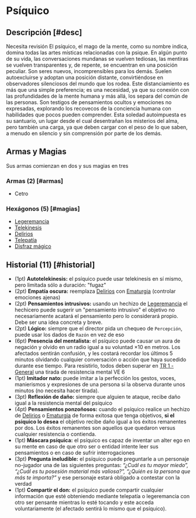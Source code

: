 
# Psíquico

<Bleed>
  <Screenshot src={psyImage} alt="placeholder" full />
</Bleed>

## Descripción [#desc]

<Callout type="warning" emoji="🔎">
  Necesita revisión
</Callout>
El psíquico, el mago de la mente, como su nombre indica, domina todas las artes místicas
relacionadas con la psique. En algún punto de su vida, las conversaciones mundanas
se vuelven tediosas, las mentiras se vuelven transparentes y, de repente, se encuentran
en una posición peculiar. Son seres nuevos, incomprensibles para los demás. Suelen
autoexcluirse y adoptan una posición distante, convirtiéndose en observadores silenciosos
del mundo que los rodea. Este distanciamiento es más que una simple preferencia;
es una necesidad, ya que su conexión con las profundidades de la mente humana y más
allá, los separa del común de las personas. Son testigos de pensamientos ocultos
y emociones no expresadas, explorando los recovecos de la conciencia humana con habilidades
que pocos pueden comprender. Esta soledad autoimpuesta es su santuario, un lugar
desde el cual desentrañan los misterios del alma, pero también una carga, ya que
deben cargar con el peso de lo que saben, a menudo en silencio y sin comprensión
por parte de los demás.

## Armas y Magias

Sus armas comienzan en dos y sus magias en tres

### Armas (2) [#armas]

- Cetro

### Hexágonos (5) [#magias]

- [Legeremancia](/docs/list-hexagons/e09)
- [Telekinesis](/docs/list-hexagons/e08)
- [Delirios](/docs/list-hexagons/e06)
- [Telepatía](/docs/list-hexagons/e10)
- [Disfraz mágico](/docs/list-hexagons/e16)

## Historial (11) [#historial]

- (1pt) **Autotelekinesis:** <Pill type="u"/> el psíquico puede usar telekinesis en sí mismo, pero limitada sólo a duración: "fugaz"
- (2pt) **Empatía oscura:** reemplaza [Delirios](/docs/list-hexagons/e06) con [Ematurgia](/docs/list-hexagons/e17) (controlar emociones ajenas)
- (2pt) **Pensamientos intrusivos:** <Pill type="u"/> usando un hechizo de [Legeremancia](/docs/list-hexagons/e09) el hechicero puede sugerir un "pensamiento intrusivo" el objetivo no necesariamente acatará el pensamiento pero lo considerará propio. Debe ser una idea concreta y breve.
- (2pt) **Lógico:** <Pill type="c"/> siempre que el director pida un chequeo de `Percepción`, puede usar los dados de `Razón` en vez de eso
- (6pt) **Presencia del mentalista:** <Pill type="s"/><Pill type="eo"/> el psíquico puede causar un aura de negación y olvido en un radio igual a su voluntad ×10 en metros. Los afectados sentirán confusión, y les costará recordar los últimos 5 minutos olvidando cualquier conversación o acción que haya sucedido durante ese tiempo. Para resistirlo, todos deben superar en [TR 1 - General](/docs/resolution-tables/TR1) una tirada de resistencia mental VE 6
- (1pt) **Imitador nato:** <Pill type="c"/> puede imitar a la perfección los gestos, voces, manierismos y expresiones de una persona si la observa durante unos minutos (no necesita hacer tirada).
- (3pt) **Reflexión de daño:** <Pill type="p"/> siempre que alguien te ataque, recibe daño igual a la resistencia mental del psíquico
- (4pt) **Pensamientos ponzoñosos:** <Pill type="u"/> cuando el psíquico realice un hechizo de [Delirios](/docs/list-hexagons/e06) o [Ematurgia](/docs/list-hexagons/e17) de forma exitosa que tenga objetivos, **si el psiquico lo desea** el objetivo recibe daño igual a los éxitos remanentes por dos. Los éxitos remanentes son aquellos que quedaron versus cualquier resistencia o contienda.
- (1pt) **Máscara psíquica:** <Pill type="c"/> el psíquico es capaz de inventar un alter ego en su mente en caso de que otro ser o entidad intente leer sus pensamientos o en caso de sufrir interrogaciones
- (3pt) **Pregunta ineludible:** <Pill type="s"/><Pill type="eo"/> el psíquico puede preguntarle a un personaje no-jugador una de las siguientes preguntas: _“¿Cuál es tu mayor miedo”, “¿Cuál es tu posesión material más valiosa?”, “¿Quién es la persona que más te importa?”_ y ese personaje estará obligado a contestar con la verdad
- (1pt) **Compartir el don:** <Pill type="s"/> el psíquico puede compartir cualquier información que esté obteniendo mediante telepatía o legeremancia con otro ser pensante mientras lo esté tocando y este acceda voluntariamente (el afectado sentirá lo mismo que el psíquico).
